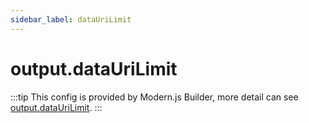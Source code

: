 ```yaml
---
sidebar_label: dataUriLimit
---
```


# output.dataUriLimit

:::tip
This config is provided by Modern.js Builder, more detail can see [output.dataUriLimit](https://modernjs.dev/builder/en/api/config-output.html#outputdataurilimit).
:::


<Main />
